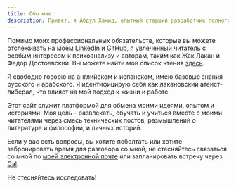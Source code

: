 ```yaml
---
title: Обо мне
description: Привет, я Абдул Хамид, опытный старший разработчик полного стека из Гвадалахары, Мексика. Я всегда готов принять новые вызовы и изучать новые технологии.
---
```


Помимо моих профессиональных обязательств, которые вы можете отслеживать на моем [LinkedIn](http://linkedin.com/in/abdulachik/) и [GitHub](https://github.com/abdul-hamid-achik), я увлеченный читатель с особым интересом к психоанализу и авторам, таким как Жак Лакан и Федор Достоевский. Вы можете найти мой список чтения [здесь](https://www.goodreads.com/abdulhamidachik).

Я свободно говорю на английском и испанском, имею базовые знания русского и арабского. Я идентифицирую себя как лакановский атеист-либерал, что влияет на мой подход к жизни и работе.

Этот сайт служит платформой для обмена моими идеями, опытом и историями. Моя цель - развлекать, обучать и учиться вместе с моими читателями через смесь технических постов, размышлений о литературе и философии, и личных историй.

Если у вас есть вопросы, вы хотите поболтать или хотите забронировать время для разговора со мной, не стесняйтесь связаться со мной по [моей электронной почте](mailto:goad.00potions@icloud.com) или запланировать встречу через [Cal](https://cal.com/abdulachik/30min).

Не стесняйтесь исследовать!
